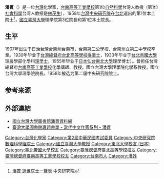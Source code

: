 '''潘貫'''（{{bd|1907年|5月29日|1974年|9月2日}}）是一位[[台灣|台灣]]化學家，[[台南高等工業學校|台南高等工業學校]]第1位[[自然科學|自然科學]]台灣人教授（第1位[[社會科學|社會科學]]台灣人教授是[[林茂生|林茂生]]），1958年[[台灣|台灣]][[中央研究院|中央研究院]]在[[台北|台北]]選出的第1位本土院士<ref>[https://academicians.sinica.edu.tw/index.php?func=1-D 潘貫 逝世院士一覽表] {{Wayback|url=https://academicians.sinica.edu.tw/index.php?func=1-D |date=20161102125806 }} 中央研究院</ref>，[[國立臺灣大學|國立臺灣大學]]理學院第3位院長和第1位本土院長。

==生平==
1907年出生于[[日治台灣|日治台灣]][[台南州|台南州]][[台南市|台南市]]，台南第二公學校、台南州立第二中學校卒業。1930年毕业于[[台灣總督府|台灣總督府]][[台北高等學校|台北高等學校]][[得業士|得業士]]，1933年毕业于[[台北帝國大學|台北帝國大學]]理農學部化學科[[理學士|理學士]]，1955年毕业于[[日本|日本]][[仙台|仙台]][[東北大學|東北大學]]理學博士）。曾担任台灣總督府[[台南高等工業學校|台南高等工業學校]]化學講師、教授。國立台灣大學理學院化學系教授。國立台灣大學理學院院長。1958年被选为第二届中央研究院院士。

==参考来源==
<references />

==外部連結==
*[https://web.archive.org/web/20170105180855/http://www.lib.ntu.edu.tw/events/manuscript/PanKuan/intro.htm 國立台灣大學圖書館潘貫資料網]
*[http://tulips.ntu.edu.tw/screens/c_pankuan.html 臺灣大學圖書館專題書單 - 當代中文作家系列 - 潘貫]{{Dead link|date=2019年6月 |bot=InternetArchiveBot |fix-attempted=yes }}

{{中央研究院第二届院士}}
{{DEFAULTSORT:P}}
[[Category:台灣化學家|Category:台灣化學家]]
[[Category:第2屆中華民國考試委員|Category:第2屆中華民國考試委員]]
[[Category:中央研究院數理科學組院士|Category:中央研究院數理科學組院士]]
[[Category:國立臺灣大學教授|Category:國立臺灣大學教授]]
[[Category:東北大學校友_(日本)|Category:東北大學校友 (日本)]]
[[Category:臺北帝國大學校友|Category:臺北帝國大學校友]]
[[Category:臺灣總督府臺北高等學校校友|Category:臺灣總督府臺北高等學校校友]]
[[Category:臺灣總督府臺南高等工業學校校友|Category:臺灣總督府臺南高等工業學校校友]]
[[Category:台南市人|Category:台南市人]]
[[Category:潘姓|Category:潘姓]]